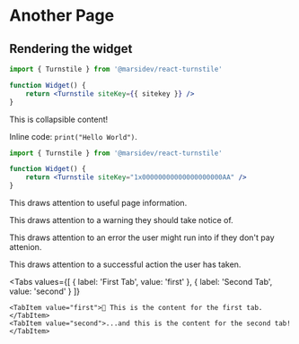 # Another Page

## Rendering the widget

```jsx
import { Turnstile } from '@marsidev/react-turnstile'

function Widget() {
	return <Turnstile siteKey={{ sitekey }} />
}
```

<Accordion defaultOpen title="Open by default">
	This is collapsible content!
</Accordion>

Inline code: `print("Hello World")`.

```jsx title="Snippets can have titles too"
import { Turnstile } from '@marsidev/react-turnstile'

function Widget() {
	return <Turnstile siteKey="1x00000000000000000000AA" />
}
```

<Info>This draws attention to useful page information.</Info>

<Warning>This draws attention to a warning they should take notice of.</Warning>

<Error>This draws attention to an error the user might run into if they don't pay attenion.</Error>

<Success>This draws attention to a successful action the user has taken.</Success>

<Tweet id="1513662173796605958" />

<Tweet id="1513662173796605958" cards />

<Tweet id="1513662173796605958" conversation />

<Tweet id="1513662173796605958" cards conversation />

<Tabs
	values={[
		{ label: 'First Tab', value: 'first' },
		{ label: 'Second Tab', value: 'second' }
	]}
>
	<TabItem value="first">👋 This is the content for the first tab.</TabItem>
	<TabItem value="second">...and this is the content for the second tab!</TabItem>
</Tabs>
